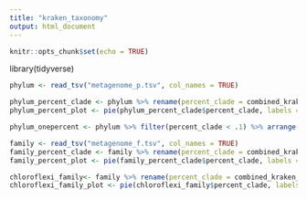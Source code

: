 ```yaml
---
title: "kraken_taxonomy"
output: html_document
---
```


```r
knitr::opts_chunk$set(echo = TRUE)
```


library(tidyverse)

```r
phylum <- read_tsv("metagenome_p.tsv", col_names = TRUE)
```

```r
phylum_percent_clade <- phylum %>% rename(percent_clade = combined_kraken_report.cladeReads..) %>% select(name, percent_clade) %>% filter(percent_clade > 0.5)
phylum_percent_plot <- pie(phylum_percent_clade$percent_clade, labels = phylum_percent_clade$name, cex=0.75, main = "Phylums that represent > 1% ")
```


```r
phylum_onepercent <- phylum %>% filter(percent_clade < .1) %>% arrange()
```



```r
family <- read_tsv("metagenome_f.tsv", col_names = TRUE)
family_percent_clade <- family %>% rename(percent_clade = combined_kraken_report.cladeReads..) %>% select(name, percent_clade) %>% filter(percent_clade > 1) %>% arrange()
family_percent_plot <- pie(family_percent_clade$percent_clade, labels = family_percent_clade$name, cex=0.75, main = "Families that represent > 1% ")
```


```r
chloroflexi_family<- family %>% rename(percent_clade = combined_kraken_report.cladeReads..) %>% filter(grepl('Chloroflexi', lineage))
chloroflexi_family_plot <- pie(chloroflexi_family$percent_clade, labels = chloroflexi_family$name, cex=0.75)
```

